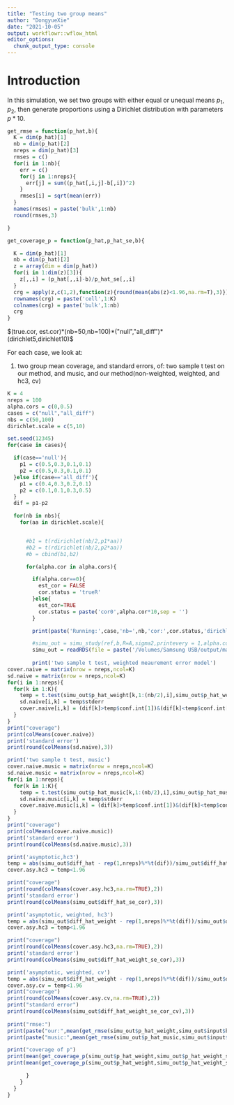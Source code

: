 ```yaml
---
title: "Testing two group means"
author: "DongyueXie"
date: "2021-10-05"
output: workflowr::wflow_html
editor_options:
  chunk_output_type: console
---
```





# Introduction

In this simulation, we set two groups with either equal or unequal means $p_1,p_2$, then generate proportions using a Dirichlet distribution with parameters $p*10$.

```r
get_rmse = function(p_hat,b){
  K = dim(p_hat)[1]
  nb = dim(p_hat)[2]
  nreps = dim(p_hat)[3]
  rmses = c()
  for(i in 1:nb){
    err = c()
    for(j in 1:nreps){
      err[j] = sum((p_hat[,i,j]-b[,i])^2)
    }
    rmses[i] = sqrt(mean(err))
  }
  names(rmses) = paste('bulk',1:nb)
  round(rmses,3)

}

get_coverage_p = function(p_hat,p_hat_se,b){

  K = dim(p_hat)[1]
  nb = dim(p_hat)[2]
  z = array(dim = dim(p_hat))
  for(i in 1:dim(z)[3]){
    z[,,i] = (p_hat[,,i]-b)/p_hat_se[,,i]
  }
  crg = apply(z,c(1,2),function(z){round(mean(abs(z)<1.96,na.rm=T),3)})
  rownames(crg) = paste('cell',1:K)
  colnames(crg) = paste('bulk',1:nb)
  crg
}

```

$(true.cor, est.cor)*(nb=50,nb=100)*("null","all_diff")*(dirichlet5,dirichlet10)$

For each case, we look at:

1. two group mean coverage, and standard errors, of: two sample t test on our method, and music, and our method(non-weighted, weighted, and hc3, cv)


```r
K = 4
nreps = 100
alpha.cors = c(0,0.5)
cases = c("null","all_diff")
nbs = c(50,100)
dirichlet.scale = c(5,10)

set.seed(12345)
for(case in cases){

  if(case=='null'){
    p1 = c(0.5,0.3,0.1,0.1)
    p2 = c(0.5,0.3,0.1,0.1)
  }else if(case=='all_diff'){
    p1 = c(0.4,0.3,0.2,0.1)
    p2 = c(0.1,0.1,0.3,0.5)
  }
  dif = p1-p2

  for(nb in nbs){
    for(aa in dirichlet.scale){


      #b1 = t(rdirichlet(nb/2,p1*aa))
      #b2 = t(rdirichlet(nb/2,p2*aa))
      #b = cbind(b1,b2)

      for(alpha.cor in alpha.cors){

        if(alpha.cor==0){
          est_cor = FALSE
          cor.status = 'trueR'
        }else{
          est_cor=TRUE
          cor.status = paste('cor0',alpha.cor*10,sep = '')
        }

        print(paste('Running:',case,'nb=',nb,'cor:',cor.status,'dirichlet scale=',aa))

        #simu_out = simu_study(ref,b,R=A,sigma2,printevery = 1,alpha.cor = alpha.cor,est_cor=est_cor)
        simu_out = readRDS(file = paste('/Volumes/Samsung USB/output/manuscript/simulation/simulation_',nb,'bulk_500genecor_',cor.status,'_',case,'_dirichlet',aa,'.rds',sep=''))
        
        print('two sample t test, weighted meaurement error model')
cover.naive = matrix(nrow = nreps,ncol=K)
sd.naive = matrix(nrow = nreps,ncol=K)
for(i in 1:nreps){
  for(k in 1:K){
    temp = t.test(simu_out$p_hat_weight[k,1:(nb/2),i],simu_out$p_hat_weight[k,(nb/2+1):nb,i])
    sd.naive[i,k] = temp$stderr
    cover.naive[i,k] = (dif[k]>temp$conf.int[1])&(dif[k]<temp$conf.int[2])
  }
}
print("coverage")
print(colMeans(cover.naive))
print('standard error')
print(round(colMeans(sd.naive),3))

print('two sample t test, music')
cover.naive.music = matrix(nrow = nreps,ncol=K)
sd.naive.music = matrix(nrow = nreps,ncol=K)
for(i in 1:nreps){
  for(k in 1:K){
    temp = t.test(simu_out$p_hat_music[k,1:(nb/2),i],simu_out$p_hat_music[k,(nb/2+1):nb,i])
    sd.naive.music[i,k] = temp$stderr
    cover.naive.music[i,k] = (dif[k]>temp$conf.int[1])&(dif[k]<temp$conf.int[2])
  }
}
print("coverage")
print(colMeans(cover.naive.music))
print('standard error')
print(round(colMeans(sd.naive.music),3))

print('asymptotic,hc3')
temp = abs(simu_out$diff_hat - rep(1,nreps)%*%t(dif))/simu_out$diff_hat_se_cor
cover.asy.hc3 = temp<1.96

print("coverage")
print(round(colMeans(cover.asy.hc3,na.rm=TRUE),2))
print('standard error')
print(round(colMeans(simu_out$diff_hat_se_cor),3))

print('asymptotic, weighted, hc3')
temp = abs(simu_out$diff_hat_weight - rep(1,nreps)%*%t(dif))/simu_out$diff_hat_weight_se_cor
cover.asy.hc3 = temp<1.96

print("coverage")
print(round(colMeans(cover.asy.hc3,na.rm=TRUE),2))
print('standard error')
print(round(colMeans(simu_out$diff_hat_weight_se_cor),3))

print('asymptotic, weighted, cv')
temp = abs(simu_out$diff_hat_weight - rep(1,nreps)%*%t(dif))/simu_out$diff_hat_weight_se_cor_cv
cover.asy.cv = temp<1.96
print("coverage")
print(round(colMeans(cover.asy.cv,na.rm=TRUE),2))
print("standard error")
print(round(colMeans(simu_out$diff_hat_weight_se_cor_cv),3))
        
print("rmse:")
print(paste("our:",mean(get_rmse(simu_out$p_hat_weight,simu_out$input$b))))
print(paste("music:",mean(get_rmse(simu_out$p_hat_music,simu_out$input$b))))

print("coverage of p")
print(mean(get_coverage_p(simu_out$p_hat_weight,simu_out$p_hat_weight_se_cor,simu_out$input$b)))
print(mean(get_coverage_p(simu_out$p_hat_weight,simu_out$p_hat_weight_se_cor_cv,simu_out$input$b)))

      }
    }
  }
}

```

